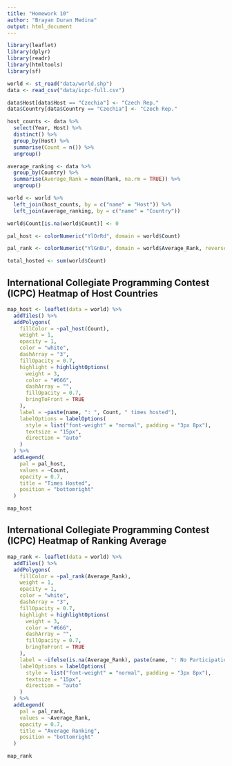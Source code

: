 ```yaml
---
title: "Homework 10"
author: "Brayan Duran Medina"
output: html_document
---
```


```r
library(leaflet)
library(dplyr)
library(readr)
library(htmltools)
library(sf)

world <- st_read("data/world.shp")
data <- read_csv("data/icpc-full.csv")

data$Host[data$Host == "Czechia"] <- "Czech Rep."
data$Country[data$Country == "Czechia"] <- "Czech Rep."

host_counts <- data %>%
  select(Year, Host) %>%
  distinct() %>%
  group_by(Host) %>%
  summarise(Count = n()) %>%
  ungroup()

average_ranking <- data %>%
  group_by(Country) %>%
  summarise(Average_Rank = mean(Rank, na.rm = TRUE)) %>%
  ungroup()

world <- world %>%
  left_join(host_counts, by = c("name" = "Host")) %>%
  left_join(average_ranking, by = c("name" = "Country"))

world$Count[is.na(world$Count)] <- 0

pal_host <- colorNumeric("YlOrRd", domain = world$Count)

pal_rank <- colorNumeric("YlGnBu", domain = world$Average_Rank, reverse = TRUE)

total_hosted <- sum(world$Count)
```

## International Collegiate Programming Contest (ICPC) Heatmap of Host Countries

```r
map_host <- leaflet(data = world) %>%
  addTiles() %>%
  addPolygons(
    fillColor = ~pal_host(Count),
    weight = 1,
    opacity = 1,
    color = "white",
    dashArray = "3",
    fillOpacity = 0.7,
    highlight = highlightOptions(
      weight = 3,
      color = "#666",
      dashArray = "",
      fillOpacity = 0.7,
      bringToFront = TRUE
    ),
    label = ~paste(name, ": ", Count, " times hosted"),
    labelOptions = labelOptions(
      style = list("font-weight" = "normal", padding = "3px 8px"),
      textsize = "15px",
      direction = "auto"
    )
  ) %>%
  addLegend(
    pal = pal_host,
    values = ~Count,
    opacity = 0.7,
    title = "Times Hosted",
    position = "bottomright"
  )

map_host
```

## International Collegiate Programming Contest (ICPC) Heatmap of Ranking Average

```r
map_rank <- leaflet(data = world) %>%
  addTiles() %>%
  addPolygons(
    fillColor = ~pal_rank(Average_Rank),
    weight = 1,
    opacity = 1,
    color = "white",
    dashArray = "3",
    fillOpacity = 0.7,
    highlight = highlightOptions(
      weight = 3,
      color = "#666",
      dashArray = "",
      fillOpacity = 0.7,
      bringToFront = TRUE
    ),
    label = ~ifelse(is.na(Average_Rank), paste(name, ": No Participation"), paste(name, ": Average Rank ", round(Average_Rank, 2))),
    labelOptions = labelOptions(
      style = list("font-weight" = "normal", padding = "3px 8px"),
      textsize = "15px",
      direction = "auto"
    )
  ) %>%
  addLegend(
    pal = pal_rank,
    values = ~Average_Rank,
    opacity = 0.7,
    title = "Average Ranking",
    position = "bottomright"
  )

map_rank
```